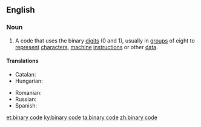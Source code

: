 ==English==

===Noun===
{{en-noun|head=[[binary]] [[code]]|-}}

# {{lb|en|computing}} A code that uses the binary [[digit]]s (0 and 1), usually in [[group]]s of eight to [[represent]] [[character]]s, [[machine]] [[instruction]]s or other [[data]].

====Translations====
{{trans-top|code that uses binary digits}}
* Catalan: {{t|ca|codi binari|m}}
* Hungarian: {{t|hu|bináris kód}}
{{trans-mid}}
* Romanian: {{t|ro|cod binar|n}}
* Russian: {{t|ru|двои́чный код‎|m}}
* Spanish: {{t+|es|código binario|m}}
{{trans-bottom}}

[[et:binary code]]
[[ky:binary code]]
[[ta:binary code]]
[[zh:binary code]]